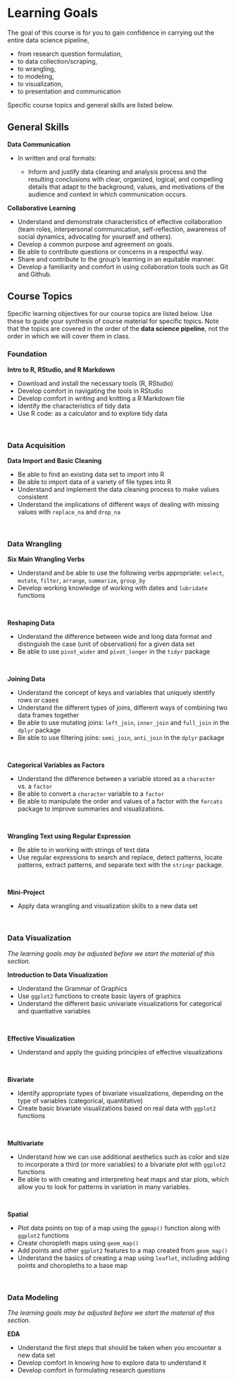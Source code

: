 # Learning Goals {.unnumbered}

The goal of this course is for you to gain confidence in carrying out the entire data science pipeline, 

- from research question formulation, 
- to data collection/scraping,
- to wrangling, 
- to modeling, 
- to visualization, 
- to presentation and communication


Specific course topics and general skills are listed below.

## General Skills {.unnumbered}

**Data Communication**

-   In written and oral formats:

    -   Inform and justify data cleaning and analysis process and the resulting conclusions with clear, organized, logical, and compelling details that adapt to the background, values, and motivations of the audience and context in which communication occurs.

**Collaborative Learning**

-   Understand and demonstrate characteristics of effective collaboration (team roles, interpersonal communication, self-reflection, awareness of social dynamics, advocating for yourself and others).
-   Develop a common purpose and agreement on goals.
-   Be able to contribute questions or concerns in a respectful way.
-   Share and contribute to the group's learning in an equitable manner.
-   Develop a familiarity and comfort in using collaboration tools such as Git and Github. 

## Course Topics {.unnumbered}

Specific learning objectives for our course topics are listed below. Use these to guide your synthesis of course material for specific topics. Note that the topics are covered in the order of the **data science pipeline**, not the order in which we will cover them in class.

### Foundation {.unnumbered}

**Intro to R, RStudio, and R Markdown**

- Download and install the necessary tools (R, RStudio)
- Develop comfort in navigating the tools in RStudio
- Develop comfort in writing and knitting a R Markdown file
- Identify the characteristics of tidy data
- Use R code: as a calculator and to explore tidy data

<br>

### Data Acquisition {.unnumbered}

**Data Import and Basic Cleaning**

- Be able to find an existing data set to import into R
- Be able to import data of a variety of file types into R
- Understand and implement the data cleaning process to make values consistent
- Understand the implications of different ways of dealing with missing values with `replace_na` and `drop_na`

<br>

### Data Wrangling {.unnumbered}

**Six Main Wrangling Verbs**

- Understand and be able to use the following verbs appropriate: `select`, `mutate`, `filter`, `arrange`, `summarize`, `group_by`
- Develop working knowledge of working with dates and `lubridate` functions 

<br>


**Reshaping Data**

- Understand the difference between wide and long data format and distinguish the case (unit of observation) for a given data set
- Be able to use `pivot_wider` and `pivot_longer` in the `tidyr` package

<br>

**Joining Data**

- Understand the concept of keys and variables that uniquely identify rows or cases
- Understand the different types of joins, different ways of combining two data frames together
- Be able to use mutating joins: `left_join`, `inner_join` and `full_join` in the `dplyr` package
- Be able to use filtering joins: `semi_join`, `anti_join` in the `dplyr` package

<br>

**Categorical Variables as Factors**

- Understand the difference between a variable stored as a `character` vs. a `factor`
- Be able to convert a `character` variable to a `factor`
- Be able to manipulate the order and values of a factor with the `forcats` package to improve summaries and visualizations.

<br>

**Wrangling Text using Regular Expression**

- Be able to in working with strings of text data 
- Use regular expressions to search and replace, detect patterns, locate patterns, extract patterns, and separate text with the `stringr` package.


<br>

**Mini-Project**

- Apply data wrangling and visualization skills to a new data set

<br>


### Data Visualization {.unnumbered}

*The learning goals may be adjusted before we start the material of this section.*


**Introduction to Data Visualization**

- Understand the Grammar of Graphics
- Use `ggplot2` functions to create basic layers of graphics
- Understand the different basic univariate visualizations for categorical and quantiative variables

<br>


**Effective Visualization**

- Understand and apply the guiding principles of effective visualizations


<br>

**Bivariate**

- Identify appropriate types of bivariate visualizations, depending on the type of variables (categorical, quantitative)
- Create basic bivariate visualizations based on real data with `ggplot2` functions

<br>

**Multivariate**

- Understand how we can use additional aesthetics such as color and size to incorporate a third (or more variables) to a bivariate plot with `ggplot2` functions
- Be able to with creating and interpreting heat maps and star plots, which allow you to look for patterns in variation in many variables. 

<br>

**Spatial**

- Plot data points on top of a map using the `ggmap()` function along with `ggplot2` functions      
- Create choropleth maps using `geom_map()`      
- Add points and other `ggplot2` features to a map created from `geom_map()`   
- Understand the basics of creating a map using `leaflet`, including adding points and choropleths to a base map 

<br>



### Data Modeling {.unnumbered}

*The learning goals may be adjusted before we start the material of this section.*

**EDA**

- Understand the first steps that should be taken when you encounter a new data set
- Develop comfort in knowing how to explore data to understand it
- Develop comfort in formulating research questions

<br>



